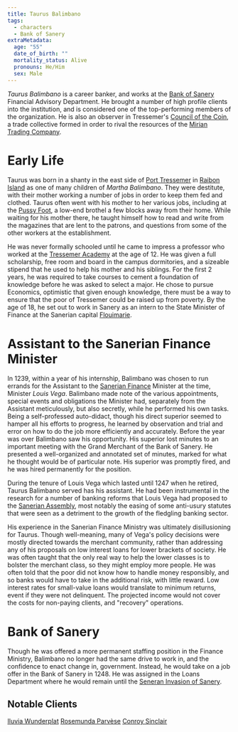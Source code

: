 ```yaml
---
title: Taurus Balimbano
tags:
  - characters
  - Bank of Sanery
extraMetadata:
  age: "55"
  date_of_birth: ""
  mortality_status: Alive
  pronouns: He/Him
  sex: Male
---
```


_Taurus Balimbano_ is a career banker, and works at the
[Bank of Sanery](../organizations/bank-of-sanery.mdx) Financial Advisory
Department. He brought a number of high profile clients into the institution,
and is considered one of the top-performing members of the organization. He is
also an observer in Tressemer's
[Council of the Coin](../organization/council-of-the-coin.mdx), a trade
collective formed in order to rival the resources of the
[Mirian Trading Company](../organizations/mirian-trading-company.mdx).

# Early Life

Taurus was born in a shanty in the east side of
[Port Tressemer](../locations/port-tressemer.mdx) in
[Raibon Island](../locations/raibon-island.mdx) as one of many children of
_Martha Balimbano_. They were destitute, with their mother working a number of
jobs in order to keep them fed and clothed. Taurus often went with his mother to
her various jobs, including at the [Pussy Foot](../locations/pussy-foot.mdx), a
low-end brothel a few blocks away from their home. While waiting for his mother
there, he taught himself how to read and write from the magazines that are lent
to the patrons, and questions from some of the other workers at the
establishment.

He was never formally schooled until he came to impress a professor who worked
at the [Tressemer Academy](../organizations/tressemer-academy.mdx) at the age
of 12. He was given a full scholarship, free room and board in the campus
dormitories, and a sizeable stipend that he used to help his mother and his
siblings. For the first 2 years, he was required to take courses to cement a
foundation of knowledge before he was asked to select a major. He chose to
pursue Economics, optimistic that given enough knowledge, there must be a way to
ensure that the poor of Tressemer could be raised up from poverty. By the age of
18, he set out to work in Sanery as an intern to the State Minister of Finance
at the Sanerian capital [Flouimarie](../locations/flouimarie.mdx).

# Assistant to the Sanerian Finance Minister

In 1239, within a year of his internship, Balimbano was chosen to run errands
for the Assistant to the
[Sanerian Finance](../organizations/sanerian-finance-ministry.mdx) Minister at
the time, Minister _Louis Vega_. Balimbano made note of the various
appointments, special events and obligations the Minister had, separately from
the Assistant meticulously, but also secretly, while he performed his own tasks.
Being a self-professed auto-didact, though his direct superior seemed to hamper
all his efforts to progress, he learned by observation and trial and error on
how to do the job more efficiently and accurately. Before the year was over
Balimbano saw his opportunity. His superior lost minutes to an important meeting
with the Grand Merchant of the Bank of Sanery. He presented a well-organized and
annotated set of minutes, marked for what he thought would be of particular
note. His superior was promptly fired, and he was hired permanently for the
position.

During the tenure of Louis Vega which lasted until 1247 when he retired, Taurus
Balimbano served has his assistant. He had been instrumental in the research for
a number of banking reforms that Louis Vega had proposed to the
[Sanerian Assembly](../organizations/sanerian-assembly.mdx), most notably the
easing of some anti-usury statutes that were seen as a detriment to the growth
of the fledgling banking sector.

His experience in the Sanerian Finance Ministry was ultimately disillusioning
for Taurus. Though well-meaning, many of Vega's policy decisions were mostly
directed towards the merchant community, rather than addressing any of his
proposals on low interest loans for lower brackets of society. He was often
taught that the only real way to help the lower classes is to bolster the
merchant class, so they might employ more people. He was often told that the
poor did not know how to handle money responsibly, and so banks would have to
take in the additional risk, with little reward. Low interest rates for
small-value loans would translate to minimum returns, event if they were not
delinquent. The projected income would not cover the costs for non-paying
clients, and "recovery" operations.

# Bank of Sanery

Though he was offered a more permanent staffing position in the Finance
Ministry, Balimbano no longer had the same drive to work in, and the confidence
to enact change in, government. Instead, he would take on a job offer in the
Bank of Sanery in 1248. He was assigned in the Loans Department where he would
remain until the
[Seneran Invasion of Sanery](../events/poasan-apgarian-conflict/invasion-of-sanery.mdx).

## Notable Clients

[Iluvia Wunderplat](./iluvia-wunderplat.mdx)
[Rosemunda Parvèse](./rosemunda-parvese.mdx)
[Conroy Sinclair](./conroy-sinclair.mdx)
